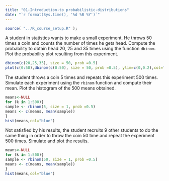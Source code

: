 ```yaml
---
title: "01-Introduction-to probabilistic-distributions"
date: "`r format(Sys.time(), '%d %B %Y')`"
---
```


```r
source( "../R_course_setup.R" );
```

A student in statistics wants to make a small experiment. He throws 50 times a coin and counts the number of times he gets head. Compute the probability to obtain head 20, 25 and 35 times using the function `dbinom`. Plot the probability plot resulting from this experiment.

```r
dbinom(c(20,25,35), size = 50, prob =0.5)
plot(c(0:50),dbinom(c(0:50), size = 50, prob =0.5), ylim=c(0,0.2),col="blue",ylab="p")
```

The student throws a coin 5 times and repeats this experiment 500 times. Simulate each experiment using the `rbinom` function and compute their mean. Plot the histogram of the 500 means obtained.

```r
means<-NULL
for (k in 1:500){
sample <- rbinom(5, size = 1, prob =0.5)
means <- c(means, mean(sample))
}
hist(means,col="blue")
```

Not satisfied by his results, the student recruits 9 other students to do the same thing in order to throw the coin 50 time and repeat the experiment 500 times. Simulate and plot the results.

```r
means<-NULL
for (k in 1:500){
sample <- rbinom(50, size = 1, prob =0.5)
means <- c(means, mean(sample))
}
hist(means,col="blue")
```